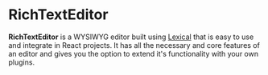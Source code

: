 
# RichTextEditor

**RichTextEditor** is a WYSIWYG editor built using [Lexical](https://lexical.dev) that is
easy to use and integrate in React projects. It has all the necessary and core features of
an editor and gives you the option to extend it's functionality with your own plugins.
